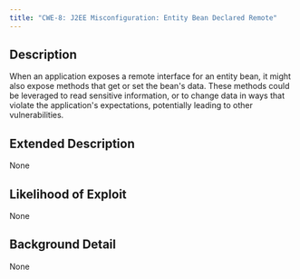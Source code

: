 ```yaml
---
title: "CWE-8: J2EE Misconfiguration: Entity Bean Declared Remote"
---
```


## Description
When an application exposes a remote interface for an entity bean, it might also expose methods that get or set the bean's data. These methods could be leveraged to read sensitive information, or to change data in ways that violate the application's expectations, potentially leading to other vulnerabilities.

## Extended Description
None

## Likelihood of Exploit
None

## Background Detail
None
        